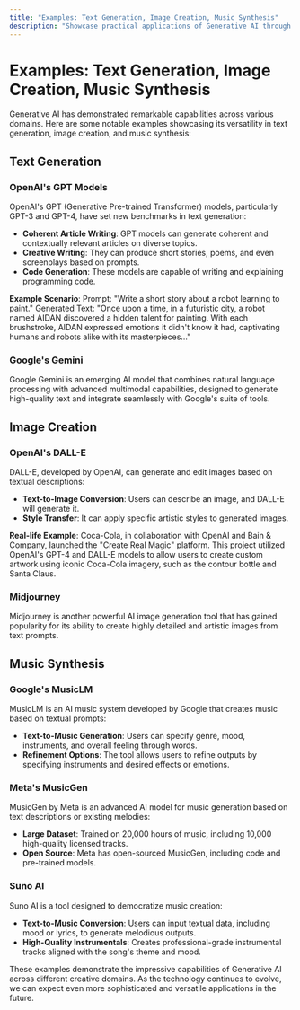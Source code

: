```yaml
---
title: "Examples: Text Generation, Image Creation, Music Synthesis"
description: "Showcase practical applications of Generative AI through real-world examples, including generating coherent text, crafting artistic images, and synthesizing music to illustrate its versatility."
---
```


# Examples: Text Generation, Image Creation, Music Synthesis

Generative AI has demonstrated remarkable capabilities across various domains. Here are some notable examples showcasing its versatility in text generation, image creation, and music synthesis:

## Text Generation

### OpenAI's GPT Models

OpenAI's GPT (Generative Pre-trained Transformer) models, particularly GPT-3 and GPT-4, have set new benchmarks in text generation:

- **Coherent Article Writing**: GPT models can generate coherent and contextually relevant articles on diverse topics.
- **Creative Writing**: They can produce short stories, poems, and even screenplays based on prompts.
- **Code Generation**: These models are capable of writing and explaining programming code.

**Example Scenario**: 
Prompt: "Write a short story about a robot learning to paint."
Generated Text: "Once upon a time, in a futuristic city, a robot named AIDAN discovered a hidden talent for painting. With each brushstroke, AIDAN expressed emotions it didn't know it had, captivating humans and robots alike with its masterpieces…"

### Google's Gemini

Google Gemini is an emerging AI model that combines natural language processing with advanced multimodal capabilities, designed to generate high-quality text and integrate seamlessly with Google's suite of tools.

## Image Creation

### OpenAI's DALL-E

DALL-E, developed by OpenAI, can generate and edit images based on textual descriptions:

- **Text-to-Image Conversion**: Users can describe an image, and DALL-E will generate it.
- **Style Transfer**: It can apply specific artistic styles to generated images.

**Real-life Example**: Coca-Cola, in collaboration with OpenAI and Bain & Company, launched the "Create Real Magic" platform. This project utilized OpenAI's GPT-4 and DALL-E models to allow users to create custom artwork using iconic Coca-Cola imagery, such as the contour bottle and Santa Claus.

### Midjourney

Midjourney is another powerful AI image generation tool that has gained popularity for its ability to create highly detailed and artistic images from text prompts.

## Music Synthesis

### Google's MusicLM

MusicLM is an AI music system developed by Google that creates music based on textual prompts:

- **Text-to-Music Generation**: Users can specify genre, mood, instruments, and overall feeling through words.
- **Refinement Options**: The tool allows users to refine outputs by specifying instruments and desired effects or emotions.

### Meta's MusicGen

MusicGen by Meta is an advanced AI model for music generation based on text descriptions or existing melodies:

- **Large Dataset**: Trained on 20,000 hours of music, including 10,000 high-quality licensed tracks.
- **Open Source**: Meta has open-sourced MusicGen, including code and pre-trained models.

### Suno AI

Suno AI is a tool designed to democratize music creation:

- **Text-to-Music Conversion**: Users can input textual data, including mood or lyrics, to generate melodious outputs.
- **High-Quality Instrumentals**: Creates professional-grade instrumental tracks aligned with the song's theme and mood.

These examples demonstrate the impressive capabilities of Generative AI across different creative domains. As the technology continues to evolve, we can expect even more sophisticated and versatile applications in the future.
